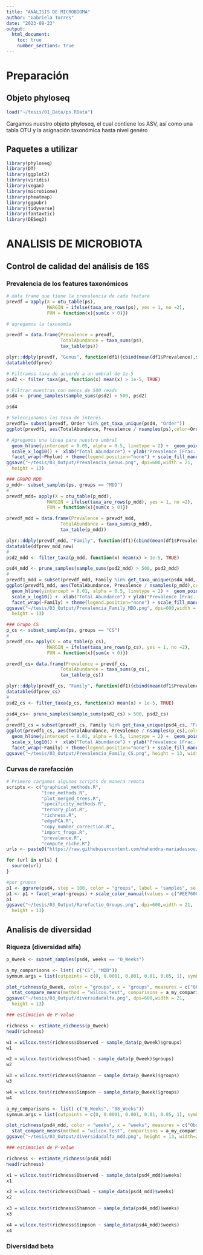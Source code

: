 ```yaml
---
title: "ANÁLISIS DE MICROBIOMA"
author: "Gabriela Torres"
date: "2023-08-23"
output:
  html_document:
    toc: true
    number_sections: true
---
```


# Preparación

## Objeto phyloseq
```r
load("~/tesis/01_Data/ps.RData")
```
Cargamos nuestro objeto phyloseq, el cual contiene los ASV, así como una tabla OTU y la asignación taxonómica hasta nivel genéro

## Paquetes a utilizar
```r
library(phyloseq)
library(DT)
library(ggplot2)
library(viridis)
library(vegan)
library(microbiome)
library(pheatmap)
library(ggpubr)
library(tidyverse)
library(fantaxtic)
library(DESeq2)
```

# ANALISIS DE MICROBIOTA
## Control de calidad del análisis de 16S
### Prevalencia de los features taxonómicos
```r
# data frame que tiene la prevalencia de cada feature  
prevdf = apply(X = otu_table(ps),
               MARGIN = ifelse(taxa_are_rows(ps), yes = 1, no =2),
               FUN = function(x){sum(x > 0)})

# agregamos la taxonomía

prevdf = data.frame(Prevalence = prevdf,
                    TotalAbundance = taxa_sums(ps),
                    tax_table(ps))

plyr::ddply(prevdf, "Genus", function(df1){cbind(mean(df1$Prevalence),sum(df1$Prevalence))}) -> dfprev
datatable(dfprev)
```

```r
# Filtramos taxa de acuerdo a un umbral de 1e-5
psd2 <- filter_taxa(ps, function(x) mean(x) > 1e-5, TRUE)

# Filtrar muestras con menos de 500 reads
psd4 <- prune_samples(sample_sums(psd2) > 500, psd2)

psd4
```

```r
# Seleccionamos las taxa de interés
prevdf1= subset(prevdf, Order %in% get_taxa_unique(psd4, "Order"))
ggplot(prevdf1, aes(TotalAbundance, Prevalence / nsamples(ps),color=Order)) +

# Agregamos una línea para nuestro umbral
  geom_hline(yintercept = 0.05, alpha = 0.5, linetype = 2) +  geom_point(size = 2, alpha = 0.7) +
  scale_x_log10() +  xlab("Total Abundance") + ylab("Prevalence [Frac. Samples]") +
  facet_wrap(~Phylum) + theme(legend.position="none") + scale_fill_manual(values = viridis(8))
ggsave("~/tesis/03_Output/Prevalencia_Genus.png", dpi=600,width = 21,
  height = 13)
```

```r
### GRUPO MDD
p_mdd<- subset_samples(ps, groups == "MDD")
#
prevdf_mdd= apply(X = otu_table(p_mdd),
               MARGIN = ifelse(taxa_are_rows(p_mdd), yes = 1, no =2),
               FUN = function(x){sum(x > 0)})

prevdf_mdd = data.frame(Prevalence = prevdf_mdd,
                    TotalAbundance = taxa_sums(p_mdd),
                    tax_table(p_mdd))

plyr::ddply(prevdf_mdd, "Family", function(df1){cbind(mean(df1$Prevalence),sum(df1$Prevalence))}) -> dfprev_mdd
datatable(dfprev_mdd_new)
#
psd2_mdd <- filter_taxa(p_mdd, function(x) mean(x) > 1e-5, TRUE)

psd4_mdd <- prune_samples(sample_sums(psd2_mdd) > 500, psd2_mdd)
#
prevdf1_mdd = subset(prevdf_mdd, Family %in% get_taxa_unique(psd4_mdd, "Family"))
ggplot(prevdf1_mdd, aes(TotalAbundance, Prevalence / nsamples(p_mdd),color=Genus)) +
  geom_hline(yintercept = 0.01, alpha = 0.5, linetype = 2) +  geom_point(size = 2, alpha = 0.7) +
  scale_x_log10() +  xlab("Total Abundance") + ylab("Prevalence [Frac. Samples]") +
  facet_wrap(~Family) + theme(legend.position="none") + scale_fill_manual(values = viridis(8)) 
ggsave("~/tesis/03_Output/Prevalencia_Family_MDD.png", dpi=600,width = 21,
  height = 13)
```

```r
### Grupo CS
p_cs <- subset_samples(ps, groups == "CS")
#
prevdf_cs= apply(X = otu_table(p_cs),
               MARGIN = ifelse(taxa_are_rows(p_cs), yes = 1, no =2),
               FUN = function(x){sum(x > 0)})

prevdf_cs= data.frame(Prevalence = prevdf_cs,
                    TotalAbundance = taxa_sums(p_cs),
                    tax_table(p_cs))

plyr::ddply(prevdf_cs, "Family", function(df1){cbind(mean(df1$Prevalence),sum(df1$Prevalence))}) -> dfprev_cs
datatable(dfprev_cs)
#
psd2_cs <- filter_taxa(p_cs, function(x) mean(x) > 1e-5, TRUE)

psd4_cs<- prune_samples(sample_sums(psd2_cs) > 500, psd2_cs)
#
prevdf1_cs = subset(prevdf_cs, Family %in% get_taxa_unique(psd4_cs, "Family"))
ggplot(prevdf1_cs, aes(TotalAbundance, Prevalence / nsamples(p_cs),color=Genus)) +
  geom_hline(yintercept = 0.01, alpha = 0.5, linetype = 2) +  geom_point(size = 2, alpha = 0.7) +
  scale_x_log10() +  xlab("Total Abundance") + ylab("Prevalence [Frac. Samples]") +
  facet_wrap(~Family) + theme(legend.position="none") + scale_fill_manual(values = viridis(8)) 
ggsave("~/tesis/03_Output/Prevalencia_Family_CS.png", height = 13, width=21,dpi=600)
```

### Curvas de rarefacción

```r
# Primero cargamos algunos scripts de manera remota
scripts <- c("graphical_methods.R",
             "tree_methods.R",
             "plot_merged_trees.R",
             "specificity_methods.R",
             "ternary_plot.R",
             "richness.R",
             "edgePCA.R",
             "copy_number_correction.R",
             "import_frogs.R",
             "prevalence.R",
             "compute_niche.R")
urls <- paste0("https://raw.githubusercontent.com/mahendra-mariadassou/phyloseq-extended/master/R/", scripts)

for (url in urls) {
  source(url)
}
```

```r
#por grupos
p1 <- ggrare(psd4, step = 100, color = "groups", label = "samples", se = TRUE)
p1 <- p1 + facet_wrap(~groups) + scale_color_manual(values = c("#EE7600", "#008B8B")) + scale_fill_manual(values = c("#EE7600", "#008B8B"))
p1
ggsave("~/tesis/03_Output/Rarefactio_Groups.png", dpi=600,width = 21,
  height = 13)
```

## Analisis de diversidad 

### Riqueza (diversidad alfa)

```r
p_0week <- subset_samples(psd4, weeks == "0_Weeks") 

a_my_comparisons <- list( c("CS", "MDD"))
symnum.args = list(cutpoints = c(0, 0.0001, 0.001, 0.01, 0.05, 1), symbols = c("****", "***", "**", "*", "ns"))

plot_richness(p_0week, color = "groups", x = "groups", measures = c("Observed", "Chao1", "Shannon","Simpson")) + geom_boxplot(aes(fill = groups, alpha=.7)) + scale_color_manual(values = c("#EE7600", "#008B8B")) + scale_fill_manual(values = c("#EE7600", "#008B8B"))+
  stat_compare_means(method = "wilcox.test", comparisons = a_my_comparisons, label = "p.signif", symnum.args = symnum.args)
ggsave("~/tesis/03_Output/diversidadalfa.png", dpi=600,width = 21,
  height = 13)
```

```r
### estimacion de P-value

richness <- estimate_richness(p_0week)
head(richness)

w1 = wilcox.test(richness$Observed ~ sample_data(p_0week)$groups)
w1

w2 = wilcox.test(richness$Chao1 ~ sample_data(p_0week)$groups)
w2

w3 = wilcox.test(richness$Shannon ~ sample_data(p_0week)$groups)
w3

w4 = wilcox.test(richness$Simpson ~ sample_data(p_0week)$groups)
w4
```

```r
a_my_comparisons <- list( c("0_Weeks", "08_Weeks"))
symnum.args = list(cutpoints = c(0, 0.0001, 0.001, 0.01, 0.05, 1), symbols = c("****", "***", "**", "*", "ns"))

plot_richness(psd4_mdd, color = "weeks", x = "weeks", measures = c("Observed", "Chao1", "Shannon","Simpson")) + geom_boxplot(aes(fill = weeks, alpha=.7)) + scale_color_manual(values = c("#00868B", "#8B3A62")) + scale_fill_manual(values = c("#00868B", "#8B3A62"))+
  stat_compare_means(method = "wilcox.test", comparisons = a_my_comparisons, label = "p.signif", symnum.args = symnum.args)
ggsave("~/tesis/03_Output/diversidadalfa_mdd.png", height = 13, width=21,dpi=600)
```

```r
### estimacion de P-value

richness <- estimate_richness(psd4_mdd)
head(richness)

x1 = wilcox.test(richness$Observed ~ sample_data(psd4_mdd)$weeks)
x1

x2 = wilcox.test(richness$Chao1 ~ sample_data(psd4_mdd)$weeks)
x2

x3 = wilcox.test(richness$Shannon ~ sample_data(psd4_mdd)$weeks)
x3

x4 = wilcox.test(richness$Simpson ~ sample_data(psd4_mdd)$weeks)
x4
```

### Diversidad beta 


